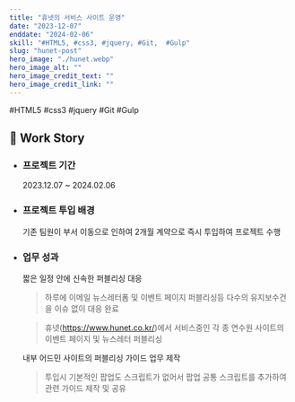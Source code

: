 ```yaml
---
title: "휴넷의 서비스 사이트 운영"
date: "2023-12-07"
enddate: "2024-02-06"
skill: "#HTML5, #css3, #jquery, #Git,  #Gulp"
slug: "hunet-post"
hero_image: "./hunet.webp"
hero_image_alt: ""
hero_image_credit_text: ""
hero_image_credit_link: ""
---
```


<div className="badge-wrap">
  <span className="badge badge-html">#HTML5</span>
  <span className="badge badge-css">#css3</span>
  <span className="badge badge-javscript">#jquery</span>
  <span className="badge badge-git">#Git</span>
  <span className="badge badge-javscript">#Gulp</span>
</div>

## 🎤 Work Story

- ### 프로젝트 기간

  2023.12.07 ~ 2024.02.06

- ### 프로젝트 투입 배경

  기존 팀원이 부서 이동으로 인하여 2개월 계약으로 즉시 투입하여 프로젝트 수행

- ### 업무 성과

  짧은 일정 안에 신속한 퍼블리싱 대응

  > 하루에 이메일 뉴스레터폼 및 이벤트 페이지 퍼블리싱등 다수의 유지보수건을 이슈 없이 대응 완료

  > 휴넷(https://www.hunet.co.kr/)에서 서비스중인 각 종 연수원 사이트의 이벤트 페이지 및 뉴스레터 퍼블리싱

  내부 어드민 사이트의 퍼블리싱 가이드 업무 제작

  > 투입시 기본적인 팝업도 스크립트가 없어서 팝업 공통 스크립트를 추가하여 관련 가이드 제작 및 공유
